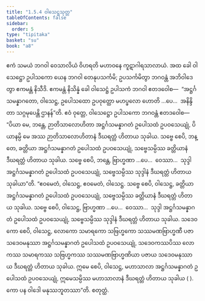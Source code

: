 ```yaml
---
title: "1.5.4 ဝါသေဋ္ဌသုတ္တ"
tableOfContents: false
sidebar:
  order: 5
type: "tipitaka"
basket: "su"
book: "a8"
---
```



<DynamicBreadcrumb />

<Division number="44" book="a8">

<Paragraph number="426" book="a8">
ဧကံ သမယံ ဘဂဝါ ဝေသာလိယံ ဝိဟရတိ မဟာဝနေ ကူဋာဂါရသာလာယံ. အထ ခေါ ဝါသေဋ္ဌော ဥပါသကော ယေန ဘဂဝါ တေနုပသင်္ကမိ; ဥပသင်္ကမိတွာ ဘဂဝန္တံ အဘိဝါဒေတွာ ဧကမန္တံ နိသီဒိ. ဧကမန္တံ နိသိန္နံ ခေါ ဝါသေဋ္ဌံ ဥပါသကံ ဘဂဝါ ဧတဒဝေါစ—  “အဋ္ဌင်္ဂသမန္နာဂတော, ဝါသေဋ္ဌ, ဥပေါသထော ဥပဝုတ္ထော မဟပ္ဖလော ဟောတိ …ပေ…  အနိန္ဒိတာ သဂ္ဂမုပေန္တိ ဌာနန်”တိ.
</Paragraph>

<Paragraph number="427" book="a8">
ဧဝံ ဝုတ္တေ, ဝါသေဋ္ဌော ဥပါသကော ဘဂဝန္တံ ဧတဒဝေါစ—  “ပိယာ မေ, ဘန္တေ, ဉာတိသာလောဟိတာ အဋ္ဌင်္ဂသမန္နာဂတံ ဥပေါသထံ ဥပဝသေယျုံ, ပိယာနမ္ပိ မေ အဿ ဉာတိသာလောဟိတာနံ ဒီဃရတ္တံ ဟိတာယ သုခါယ. သဗ္ဗေ စေပိ, ဘန္တေ, ခတ္တိယာ အဋ္ဌင်္ဂသမန္နာဂတံ ဥပေါသထံ ဥပဝသေယျုံ, သဗ္ဗေသမ္ပိဿ ခတ္တိယာနံ ဒီဃရတ္တံ ဟိတာယ သုခါယ. သဗ္ဗေ စေပိ, ဘန္တေ, ဗြာဟ္မဏာ …ပေ…  ဝေဿာ…  သုဒ္ဒါ အဋ္ဌင်္ဂသမန္နာဂတံ ဥပေါသထံ ဥပဝသေယျုံ, သဗ္ဗေသမ္ပိဿ သုဒ္ဒါနံ ဒီဃရတ္တံ ဟိတာယ သုခါယာ”တိ.
</Paragraph>

<Paragraph number="428" book="a8">
“ဧဝမေတံ, ဝါသေဋ္ဌ, ဧဝမေတံ, ဝါသေဋ္ဌ. သဗ္ဗေ စေပိ, ဝါသေဋ္ဌ, ခတ္တိယာ အဋ္ဌင်္ဂသမန္နာဂတံ ဥပေါသထံ ဥပဝသေယျုံ, သဗ္ဗေသမ္ပိဿ ခတ္တိယာနံ ဒီဃရတ္တံ ဟိတာယ သုခါယ. သဗ္ဗေ စေပိ, ဝါသေဋ္ဌ, ဗြာဟ္မဏာ …ပေ…  ဝေဿာ…  သုဒ္ဒါ အဋ္ဌင်္ဂသမန္နာဂတံ ဥပေါသထံ ဥပဝသေယျုံ, သဗ္ဗေသမ္ပိဿ သုဒ္ဒါနံ ဒီဃရတ္တံ ဟိတာယ သုခါယ. သဒေဝကော စေပိ, ဝါသေဋ္ဌ, လောကော သမာရကော သဗြဟ္မကော သဿမဏဗြာဟ္မဏီ ပဇာ သဒေဝမနုဿာ အဋ္ဌင်္ဂသမန္နာဂတံ ဥပေါသထံ ဥပဝသေယျုံ, သဒေဝကဿပိဿ လောကဿ သမာရကဿ သဗြဟ္မကဿ သဿမဏဗြာဟ္မဏိယာ ပဇာယ သဒေဝမနုဿာယ ဒီဃရတ္တံ ဟိတာယ သုခါယ. ဣမေ စေပိ, ဝါသေဋ္ဌ, မဟာသာလာ အဋ္ဌင်္ဂသမန္နာဂတံ ဥပေါသထံ ဥပဝသေယျုံ, ဣမေသမ္ပိဿ မဟာသာလာနံ ဒီဃရတ္တံ ဟိတာယ သုခါယ ( ). ကော ပန ဝါဒေါ မနုဿဘူတဿာ”တိ.

</Paragraph>
</Division>

<Paragraph number="429" type="center" book="a8">
စတုတ္ထံ.
</Paragraph>